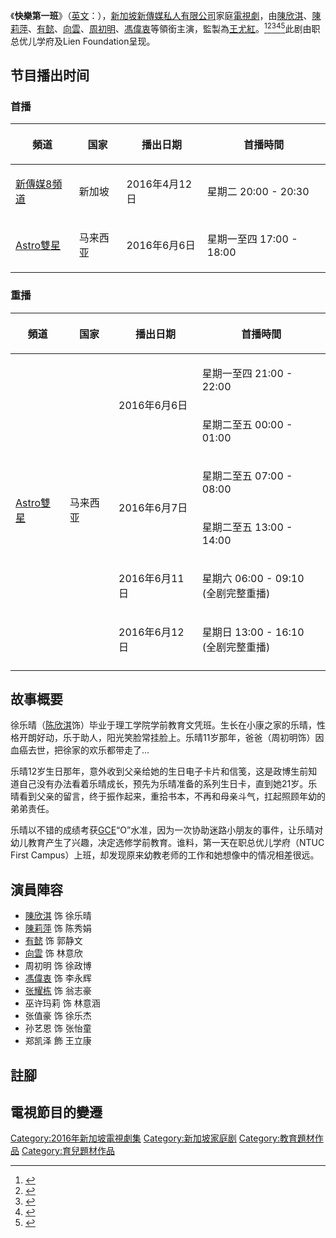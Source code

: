 {{In-progress tvshow}}
{{電視節目信息框
| 名稱       = 快樂第一班 <br/> My First School
| 别名       = 
| 圖片       =
| 類型       = 教育、爱情，家庭宣导
| 演出       = [[陳欣淇|陳欣淇]]、[[陳莉萍|陳莉萍]]、[[有懿|有　懿]]、<br>[[向雲|向　雲]]、[[周初明|周初明]]、[[馮偉衷|馮偉衷]]
| 主題曲     = [[陳欣淇|陳欣淇]]《每个孩子都是天使》
| 片尾曲     = 
| 語言       = [[華語|華語]]
| 集數       = 8
| 製作年份   = 2015年11月 - 2015年12月
| 執行製作   = 
| 製作人     = 
| 監製       = [[王尤紅|王尤紅]]
| 導演       = 
| 助理导演   = 
| 統籌       = 
| 編審       = [[简桂仪|简桂仪]]<br>[[林锦兰|林锦兰]]
| 編導       = 
| 助理編導   = 
| 編劇       = [[张彦平|张彦平]]
| 剪辑       = 
| 外景       = {{SIN}}
| 摄影       = 
| 每集長     = 23 mins
| 製作公司   = [[新傳媒電視（新加坡）私人有限公司|新傳媒電視（新加坡）私人有限公司]]
| 頻道1      = [[新傳媒8頻道|新傳媒8頻道]]
| 視頻制式1  = [[標準畫質電視|标清电视]]、[[高清晰度电视|高清电视]]
| 音頻制式1  = [[立体声|立体声]]
| 首播國家1  = {{SIN}}
| 首播地區1  = 
| 開始1      = 2016年4月12日
| 結束1      = 2016年5月31日
| 前作       = [[家有一保|家有一保]]
| 续作       = [[我的導遊是明星11|我的導遊是明星11]]
| 相关节目   = 
| 官方網站   = 
}}

《'''快樂第一班'''》（[[英语|英文]]：{{lang|en|'''My First School'''}}），[[新加坡|新加坡]][[新傳媒私人有限公司|新傳媒私人有限公司]]家庭[[電視劇|電視劇]]，由[[陳欣淇|陳欣淇]]、[[陳莉萍|陳莉萍]]、[[有懿|有懿]]、[[向雲|向雲]]、[[周初明|周初明]]、[[馮偉衷|馮偉衷]]等領銜主演，監製為[[王尤紅|王尤紅]]。<ref>{{cite news|title=坏小孩！陈欣淇休学惹父怒 冯伟衷张耀栋陷退学风波|url=http://tv.toggle.sg/en/channel8/entnews/default-6276744#slideshow-1|author=吴俪欣|publisher=Toggle|date=2016年4月9日|accessdate=2016年4月9日|archive-date=2018年7月4日|archive-url=https://web.archive.org/web/20180704124917/https://tv.toggle.sg/en/channel8/entnews/default-6276744#slideshow-1|dead-url=no}}</ref><ref>{{cite news|title=Julie Tan spills the beans about her April Fool's joke|url=http://tv.toggle.sg/en/channel8/entnews/julie-tan-spills-the-6276114|publisher=Toggle|date=2016年4月8日|accessdate=2016年4月9日|language=en|archive-url=https://web.archive.org/web/20160603114540/http://tv.toggle.sg/en/channel8/entnews/julie-tan-spills-the-6276114|archive-date=2016年6月3日|dead-url=yes}}</ref><ref>{{cite news|title=Julie Tan gets schooled by kindergarteners for new drama|url=http://www.todayonline.com/entertainment/television/julie-tan-gets-schooled-kids|publisher=今日报|date=2016年4月8日|accessdate=2016年4月9日|language=en|archive-date=2018年7月4日|archive-url=https://web.archive.org/web/20180704153146/https://www.todayonline.com/entertainment/television/julie-tan-gets-schooled-kids|dead-url=no}}</ref><ref>{{cite news|title=Chen Liping and Xiang Yun's earliest classroom memories|url=http://www.todayonline.com/entertainment/television/chen-liping-and-xiang-yuns-earliest-classroom-memories|publisher=今日报|date=2016年4月12日|language=en|accessdate=2016年4月12日|archive-date=2018年7月4日|archive-url=https://web.archive.org/web/20180704123701/https://www.todayonline.com/entertainment/television/chen-liping-and-xiang-yuns-earliest-classroom-memories|dead-url=no}}</ref><ref>{{cite news|title=What Aloysius Pang wish he'd learnt in school|url=http://www.todayonline.com/entertainment/television/what-aloysius-pang-wish-hed-learnt-school|publisher=今日报|date=2016年4月12日|language=en|accessdate=2016年4月12日|archive-date=2018年7月4日|archive-url=https://web.archive.org/web/20180704123806/https://www.todayonline.com/entertainment/television/what-aloysius-pang-wish-hed-learnt-school|dead-url=no}}</ref>此剧由职总优儿学府及Lien Foundation呈现。

== 节目播出时间 ==
=== 首播 ===
{| class="wikitable" style="text-align:center"
|-  
! 頻道 || 国家 || 播出日期 || 首播時間
|- 
| [[新傳媒8頻道|新傳媒8頻道]] || {{flagicon|SIN}} 新加坡 || 2016年4月12日 || 星期二 20:00 - 20:30
|-
| [[Astro雙星|Astro雙星]] || {{flagicon|MYS}} 马来西亚 || 2016年6月6日 || 星期一至四 17:00 - 18:00
|}

=== 重播 ===
{| class="wikitable" style="text-align:center"
|-  
! 頻道 || 国家 || 播出日期 || 首播時間
|- 
|rowspan=6|[[Astro雙星|Astro雙星]]||rowspan=6|{{flagicon|MYS}} 马来西亚||rowspan=2| 2016年6月6日 || 星期一至四 21:00 - 22:00
|- 
| 星期二至五 00:00 - 01:00
|-
|rowspan=2|2016年6月7日 || 星期二至五 07:00 - 08:00
|- 
| 星期二至五 13:00 - 14:00 
|- 
| 2016年6月11日 ||星期六 06:00 - 09:10 <br> (全剧完整重播)
|- 
| 2016年6月12日 ||星期日 13:00 - 16:10 <br> (全剧完整重播)
|-
|}

== 故事概要 ==
徐乐晴（[[陈欣淇|陈欣淇]]饰）毕业于理工学院学前教育文凭班。生长在小康之家的乐晴，性格开朗好动，乐于助人，阳光笑脸常挂脸上。乐晴11岁那年，爸爸（周初明饰）因血癌去世，把徐家的欢乐都带走了…

乐晴12岁生日那年，意外收到父亲给她的生日电子卡片和信笺，这是政博生前知道自己没有办法看着乐晴成长，预先为乐晴准备的系列生日卡，直到她21岁。乐晴看到父亲的留言，终于振作起来，重拾书本，不再和母亲斗气，扛起照顾年幼的弟弟责任。

乐晴以不错的成绩考获[[普通教育证书|GCE]]“O”水准，因为一次协助迷路小朋友的事件，让乐晴对幼儿教育产生了兴趣，决定选修学前教育。谁料，第一天在职总优儿学府（NTUC First Campus）上班，却发现原来幼教老师的工作和她想像中的情况相差很远。

== 演員陣容 ==
*[[陳欣淇|陳欣淇]] 饰 徐乐晴
*[[陳莉萍|陳莉萍]] 饰 陈秀娟
*[[有懿|有懿]] 饰 郭静文
*[[向雲|向雲]] 饰 林意欣
*周初明 饰 徐政博
*[[馮偉衷|馮偉衷]] 饰 李永辉
*[[张耀栋|张耀栋]] 饰 翁志豪
*巫许玛莉 饰 林意涵
*张值豪 饰 徐乐杰
*孙艺恩 饰 张怡童
*郑凯泽 飾 王立康

== 註腳 ==
{{註腳}}

==電視節目的變遷==
{{電視節目的變遷
|電視台={{flagicon|SIN}} [[新加坡|新加坡]] [[新傳媒8頻道|新傳媒8頻道]]
|播放檔次=星期二 20:00 - 20:30
|節目名稱=快樂第一班<br />（2016.04.12 - 2016.05.31）
|上一節目=[[家有一保|家有一保]]<br />（2016.02.16 - 2016.04.05）
|下一節目=[[學是學非|學是學非]]<br />（2016.06.07 - 2016.07.12）
}}

{{電視節目的變遷
|電視台={{flagicon|MYS}}[[马来西亚|马来西亚]] [[Astro双星|Astro双星]]、[[Astro双星|Astro双星HD]]
|播放檔次=星期一至五 17:00 - 18:00
|節目名稱=家有一保<br />（2016.06.06 - 2016.06.08）
|上一節目=[[家有一保|家有一保]]<br>（2016.05.31 - 2016.06.03）
|下一節目=[[衝鋒|衝鋒]]<br />（2016.06.09 - 2016.06.27）
}}

{{DEFAULTSORT:Kuai Le Di Yi Ban}}
[[Category:2016年新加坡電視劇集|Category:2016年新加坡電視劇集]]
[[Category:新加坡家庭剧|Category:新加坡家庭剧]]
[[Category:教育題材作品|Category:教育題材作品]]
[[Category:育兒題材作品|Category:育兒題材作品]]